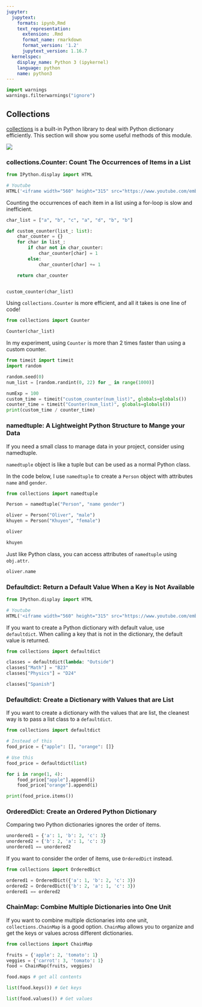 ```yaml
---
jupyter:
  jupytext:
    formats: ipynb,Rmd
    text_representation:
      extension: .Rmd
      format_name: rmarkdown
      format_version: '1.2'
      jupytext_version: 1.16.7
  kernelspec:
    display_name: Python 3 (ipykernel)
    language: python
    name: python3
---
```


```python
import warnings
warnings.filterwarnings("ignore")
```

## Collections


[collections](https://docs.python.org/3/library/collections.html) is a built-in Python library to deal with Python dictionary efficiently. This section will show you some useful methods of this module.


![](../img/collections.png)


### collections.Counter: Count The Occurrences of Items in a List

```python
from IPython.display import HTML

# Youtube
HTML('<iframe width="560" height="315" src="https://www.youtube.com/embed/03vtzKflwzI" title="YouTube video player" frameborder="0" allow="accelerometer; autoplay; clipboard-write; encrypted-media; gyroscope; picture-in-picture" allowfullscreen></iframe>')
```

Counting the occurrences of each item in a list using a for-loop is slow and inefficient.

```python
char_list = ["a", "b", "c", "a", "d", "b", "b"]
```

```python
def custom_counter(list_: list):
    char_counter = {}
    for char in list_:
        if char not in char_counter:
            char_counter[char] = 1
        else:
            char_counter[char] += 1

    return char_counter


custom_counter(char_list)
```

Using `collections.Counter` is more efficient, and all it takes is one line of code!

```python
from collections import Counter

Counter(char_list)
```

In my experiment, using `Counter` is more than 2 times faster than using a custom counter.

```python
from timeit import timeit
import random

random.seed(0)
num_list = [random.randint(0, 22) for _ in range(1000)]

numExp = 100
custom_time = timeit("custom_counter(num_list)", globals=globals())
counter_time = timeit("Counter(num_list)", globals=globals())
print(custom_time / counter_time)
```

### namedtuple: A Lightweight Python Structure to Mange your Data


If you need a small class to manage data in your project, consider using namedtuple.

`namedtuple` object is like a tuple but can be used as a normal Python class.

In the code below, I use `namedtuple` to create a `Person` object with attributes `name` and `gender`.

```python
from collections import namedtuple

Person = namedtuple("Person", "name gender")

oliver = Person("Oliver", "male")
khuyen = Person("Khuyen", "female")
```

```python
oliver
```

```python
khuyen
```

Just like Python class,  you can access attributes of `namedtuple` using `obj.attr`.

```python
oliver.name
```

### Defaultdict: Return a Default Value When a Key is Not Available

```python
from IPython.display import HTML

# Youtube
HTML('<iframe width="560" height="315" src="https://www.youtube.com/embed/4ivlsfA9xos" title="YouTube video player" frameborder="0" allow="accelerometer; autoplay; clipboard-write; encrypted-media; gyroscope; picture-in-picture" allowfullscreen></iframe>')
```

If you want to create a Python dictionary with default value, use `defaultdict`. When calling a key that is not in the dictionary, the default value is returned.

```python
from collections import defaultdict

classes = defaultdict(lambda: "Outside")
classes["Math"] = "B23"
classes["Physics"] = "D24"
```

```python
classes["Spanish"]
```

### Defaultdict: Create a Dictionary with Values that are List


If you want to create a dictionary with the values that are list, the cleanest way is to pass a list class to a `defaultdict`.

```python
from collections import defaultdict

# Instead of this
food_price = {"apple": [], "orange": []}

# Use this
food_price = defaultdict(list)

for i in range(1, 4):
    food_price["apple"].append(i)
    food_price["orange"].append(i)

print(food_price.items())
```

### OrderedDict: Create an Ordered Python Dictionary


Comparing two Python dictionaries ignores the order of items.

```python
unordered1 = {'a': 1, 'b': 2, 'c': 3}
unordered2 = {'b': 2, 'a': 1, 'c': 3}
unordered1 == unordered2
```

If you want to consider the order of items, use `OrderedDict` instead.

```python
from collections import OrderedDict

ordered1 = OrderedDict({'a': 1, 'b': 2, 'c': 3})
ordered2 = OrderedDict({'b': 2, 'a': 1, 'c': 3})
ordered1 == ordered2
```

### ChainMap: Combine Multiple Dictionaries into One Unit


If you want to combine multiple dictionaries into one unit, `collections.ChainMap` is a good option. `ChainMap` allows you to organize and get the keys or values across different dictionaries.

```python
from collections import ChainMap
```

```python
fruits = {'apple': 2, 'tomato': 1}
veggies = {'carrot': 3, 'tomato': 1}
food = ChainMap(fruits, veggies) 
```

```python
food.maps # get all contents
```

```python
list(food.keys()) # Get keys
```

```python
list(food.values()) # Get values
```
